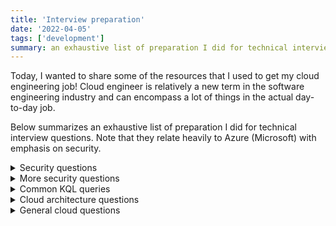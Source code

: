 ```yaml
---
title: 'Interview preparation'
date: '2022-04-05'
tags: ['development']
summary: an exhaustive list of preparation I did for technical interview questions
---
```


Today, I wanted to share some of the resources that I used to get my cloud engineering job! Cloud engineer is relatively a new term in the software engineering industry and can encompass a lot of things in the actual day-to-day job.

Below summarizes an exhaustive list of preparation I did for technical interview questions. Note that they relate heavily to Azure (Microsoft) with emphasis on security.

<details>
<summary> Security questions </summary>
Encryption and Authentication

What is a three-way handshake?

TCP 3-way handshake or three-way handshake or TCP 3-way handshake is a process which is used in a TCP/IP network to make a connection between server and client.
Syn use to initiate and establish a connection
ACK helps to confirm to the other side that it has received the SYN.
SYN-ACK is a SYN message from local device and ACK of the earlier packet.

How do cookies work?

HTTP cookies (also called web cookies, Internet cookies, browser cookies, or simply cookies) are small blocks of data created by a web server while a user is browsing a website and placed on the user's computer or other device by the user's web browser.

How do sessions work?

small and temporary storage at web server which is unique for each users. Useful for maintaining states of user and connection.

Explain how OAuth works.

OAuth is an authorization mechanism where services can authorize against each other on your behalf once you’ve given them permission. 

What is a public key infrastructure flow and how would I diagram it?

PKI is the framework of encryption and cybersecurity that protects communications between the server and the client.
User requests certificate to certificate authority (CA).
User verifies identity to registration authority (RA).
RA vouches for user to CA.
CA issues certificate (X.509?) to user.
CA stores certificate in certificate repository (CR).
User uses certficate to digitall sign request to relaying party.
Relaying party verifies certificate to CR which is validated.

Describe the difference between synchronous and asynchronous encryption.

Symmetrical implies a public key shared between 2 sources to encrypt as a cipher to decrypt the information. Assymetrical implies a public and private key shared between 2 sources for encryption and decryption of the information. Assymetrical by that concept as a cipher method would be more secure as opposed to the latter.

Describe SSL handshake.

Agree on the version of the protocol to use.
Select cryptographic algorithms.
Authenticate each other by exchanging and validating digital certificates.
Use asymmetric encryption techniques to generate a shared secret key, which avoids the key distribution problem. 
TLS then uses the shared key for the symmetric encryption of messages, which is faster than asymmetric encryption.

How does HMAC work?

HMAC keys are made of cryptographic keys and known hash function.

What is the difference between authentication vs authorization name spaces?

Authentication is the process of identifying someone's identity by assuring that the person is the same as what he is claiming for.
Authorization is the process of granting someone to do something. It means it a way to check if the user has permission to use a resource or not.

What’s the difference between Diffie-Hellman and RSA?

Both public-key encryption algorithms strong enough for commercial purposes because they are both based on supposedly intractable problems. 
DH is more robust which means that RSA cannot be used solely without the use of DH with it for secure communication.

How does Kerberos work?

authentication protocol for client/server applications.
Key Distribution Center: Authentication service, Ticket granting service, Kerberos database

If you're going to compress and encrypt a file, which do you do first and why?

first compress then encrypt. In this way the end result will be very much smaller than first encrypting then compressing the input file.

How do I authenticate you and know you sent the message?

DomainKeys Identified Mail (DKIM) is a signature any sender can apply to their email messages.

Should you encrypt all data at rest?

Only powerful encryption algorithms, such as AES or RSA, should be used for data at rest encryption. 
When access restrictions such as usernames and passwords fail, encrypted data should stay encrypted. 
There are many weak methods in use today, including but not limited to: IP security (IPsec), Secure Sockets Layer (SSL), and Transport Layer Security (TLS).

What is Perfect Forward Secrecy?

Perfect Forward Secrecy (PFS), also known as forward secrecy, is a feature of specific key agreement protocols that gives assurances that 
session keys will not be compromised even if long-term secrets used in the session key exchange are compromised. 
For HTTPS, the long-term secret is typically the private key of the server.

Network Level and Logging

What are common ports involving security, what are the risks and mitigations?

FTP – File Transport Protocol	20, 21
SSH – Secure Shell	22
SFTP – Secure File Transport Protocol (uses SSH)	22
SCP – Secure Copy (uses SSH)	22
Telnet	23
SMTP – Simple Mail Transport Protocol	25
TACACS – Terminal Access Controller Access-Control System	49
DNS – Domain Name System	53
DHCP – Dynamic Host Configuration Protocol	67, 68
TFTP – Trivial File Transport Protocol	69
HTTP – Hypertext Transfer Protocol	80
HTTPS – Hypertext Transfer Protocol Secure	443
SSL VPN – Secure Sockets Layer virtual private network	443
Kerberos	88
POP3 – Post Office Protocol version 3	110
NNTP – Network News Transfer Protocol	119
IMAP4 – Internet message access protocol version 4	143
SNMP – Simple Network Management Protocol	161
SNMP Trap – Simple Network Management Protocol Trap	162
LDAP – Lightweight Directory Access Protocol	389
ISAKMP (VPN) – Internet Security Association and Key Management Protocol (virtual private network)	500
Syslog	514
L2TP – Layer 2 Tunneling Protocol	1701
PPTP – Point-to-Point Tunneling Protocol	1723
RDP – Remote Desktop Protocol	3389

Describe HTTPs and how it is used.

HTTPS stands for hypertext transfer protocol secure and is the encrypted version of HTTP. 
It is used for secure communication across the internet or a network. 
The communication protocol is encrypted using Transport Layer Security (TLS).
Uses Asymmetric PKI: 
The private key - this key is controlled by the owner of a website and it’s kept, as the reader may have speculated, private. This key lives on a web server and is used to decrypt information encrypted by the public key.
The public key - this key is available to everyone who wants to interact with the server in a way that’s secure. Information that’s encrypted by the public key can only be decrypted by the private key.

What is the difference between HTTPS and SSL?

HTTPS encrypts the data that is retrieved by HTTP protocol and also ensures that data that is being transferred between computers and servers cannot be read by any third person.
SSL certificate is a small text file hosted in a Website's Origin Server and enables a website to convert to HTTPS from HTTP protocol.

How does threat modeling work?

Threat modeling is a proactive strategy for evaluating risks. 
It involves identifying potential threats, and developing tests or procedures to detect and respond to those threats. 
This involves understanding how threats may impact systems, classifying threats and applying the appropriate countermeasures.
Steps: Threat intelligence, Asset identification, Mitigation capabilities, Risk assessment, Threat mapping.

What is a subnet and how is it useful in security?

A subnet is a smaller network within a network that requires a subnet mask.
By splitting your network into subnets, you can control the flow of traffic using ACLs, QoS, or route-maps, enabling you to identify threats, 
close points of entry, and target your responses more easily.

What is subnet mask?

IP subnetting is the practice of dividing a network into two or smaller networks to maximize IP addressing efficiency.

Explain what traceroute is.

Traceroute is a command-line interface based tool used to identify the path used by a packet to reach its target.

Write out a Cisco ASA firewall configuration on the white board to allow three networks unfiltered access, 12 networks limited access to different resources on different networks, and 8 networks to be blocked altogether.

ASA in the middle.

Explain TCP/IP concepts.

Conceptually, the TCP/IP protocol stack consists of four layers:
Application
Transport
Internet
Network access

What is OSI model?

Open Systems Interconnection
Application Network process to application
Presentation Data formatting
Session Sync and send to port
Transport End to End Connections
Network Logical addressing
Data Link Physical addressing
Physical Access to media

How does a router differ from a switch?

Both Router and Switch are the connecting devices in networking. A router is employed to settle on the littlest path for a packet to achieve its destination. 

The main objective of router is to connect various networks simultaneously and it works in network layer, whereas the main objective of switch is to connect various devices simultaneously and it works in data link layer. 
Connecting networks vs devices.

Describe the Risk Management Framework process and a project where you successfully implemented compliance with RMF.

Identify the Risk
Analyze the Risk
Evaluate or Rank the Risk
Treat the Risk
Monitor and Review the Risk

How does a packet travel between two hosts connected in same network?

If the destination host is present in the same network as the source host then the packet will be delivered directly to the destination host using MAC address.

Explain the difference between TCP and UDP.

Transmission Control Protocol. It is a connection-oriented protocol. 
User Datagram Protocol. It is a connectionless, simple Internet protocol that requires no recovery and error-checking services.

Which is more secure and why?

Neither is more secure although TCP is more reliable. SSL and TLS are based on TCP.

What is the difference between IPSEC Phase 1 and Phase 2?

Phase 1 Security Associations are used to protect IKE (internet key exchange) messages that are exchanged between two IKE peers, or security endpoints.
Phase 2 Security Associations are used to protect IP traffic, as specified by the security policy for a specific type of traffic, between two data endpoints.

How does an active directory work?

An Active Directory acts as a special-purpose database for Windows computers. 
The system is not designed as a Windows registry replacement, rather, it is designed to manage large numbers of read and search operations as well as changes and updates.
 In Active Directory, data is stored as objects, which include users, groups, applications, and devices, and these objects are categorized according to their name and attributes.

Do you know how Single Sign-On works?

Single sign-on (SSO) is an authentication scheme that allows a user to log in with a single ID to any of several related, yet independent, software systems.
Google is a good example of SSO.

What is a firewall?

Firewall is a network security system that monitors and controls incoming and outgoing network traffic based on predetermined security rules

How does it work in cloud computing?

A cloud firewall provides a layer of protection around cloud assets by blocking malicious web traffic. 
Unlike traditional firewalls, which are hosted on-premise and defend the network perimeter, cloud firewalls are hosted in the cloud and form a virtual security barrier around cloud infrastructure.

Difference between IPS and IDS?

Intrusion Prevention Systems (IPS): live in the same area of the network as a firewall, between the outside world and the internal network. 
IPS proactively deny network traffic based on a security profile if that packet represents a known security threat.

Intrusion Detection Systems (IDS): analyze and monitor network traffic for signs that indicate attackers are using a known cyberthreat to infiltrate or steal data from your network. 
IDS systems compare the current network activity to a known threat database to detect several kinds of behaviors like security policy violations, malware, and port scanners.

How do you harden a system?

To improve the security level of a system, we take different types of measures:
Principe of least privilege
Segmentation
Reduction

How to you elevate permissions?

Elevated Privileges
Built-in Groups, User Rights, File and Folder Access Control List, Active Directory Delegation, Group Policy Delegation

What would do if you discovered an infected host?

Isolate and diagnose.

You got the memory dump of a potentially compromised system, how are you going to approach its analysis?

WinDbg

How would you detect a DDOS attack?

Slow services, traffic sourcing from the same addresses.

How would you go about reverse-engineering a custom protocol packet?

Protocol Reverse Engineering is recovering the protocol specification of the obscure/proprietary protocol whose documentation is unavailable or poorly documented.
Protocol Reverse Engineering principles, write a protocol dissector by sniffing the connection and looking at the communication flow between the client and the server,capture and re-analyze the traffic to improve the dissector

OWASP Top 10, Pentesting and/or Web Applications

Differentiate XSS from CSRF.

XSS stands for Cross Site Scripting while CSRF stands for Cross Site Request Forgery. 
XSS: User trusts badly implemeent website that might be compromised.
XSRF: A badly implemeneted website trusts the user, attacker issues malicious requests via the browser

What do you do if a user brings you a pc that is acting 'weird'? You suspect malware.

Isolate.

What is the difference between tcp dump and FWmonitor?

Tcpdump displays traffic coming or leaving to/from a firewall interface.
FW monitor would also tell you how the packet is going through the firewall including routing and NAT decisions.

Do you know what XXE is? XXE SSRF

With XML entities, the ‘SYSTEM’ keyword causes an XML parser to read data from a URI and permits it to be substituted in the document. Thus, an attacker can send his own values through the entity and make the application display it. 
In simple words, an attacker forces the XML parser to access the resource specified by him which could be a file on the system or on any remote system. 

Explain man-in-the-middle attacks.

a type of session hijacking where the attackers pretend to be both legitimate participants.

What is a Server Side Request Forgery attack?

Server-side request forgery (SSRF) vulnerabilities let an attacker send crafted requests from the back-end server of a vulnerable web application. 
Criminals usually use SSRF attacks to target internal systems that are behind firewalls and are not accessible from the external network.
XML Parser, Image and File Upload, WebHooks

Describe what are egghunters and their use in exploit development.

Loopholes in structured exception handlers to ultimately conduct code execution.
Eggs are shell codes that you want egghunters to execute at a later time.

What is Same Origin Policy and CORS?

Same-Origin Policy makes sure a web browser permits scripts, contained in a web page to access data on another web page, but only if both web pages have the same origin.
CORS defines a set of headers that allow the browser and server to communicate which requests are permitted/prohibited.

Databases

How would you secure a Mongo database?

Create Separate Security Credentials
Use Role-Based Access Control
Limit Connections to the Database
Encrypt Your Data
Add Extra Encryption for Sensitive Data

What are the 5 aggregate functions of SQL?

AVG (), COUNT (), MIN (), MAX (), and SUM ().

Tools and Games

Have I played CTF?

GoogleCTF / PicoCTF

Would you decrypt a steganography image?

Using stats and open source tools like

What CND tools do you knowledge or experience with?

Computer network defense: 
ChopShop: NETWORK PROTOCOL ANALYZER FOR CYBER ANALYSTS

What is the difference between nmap -ss and nmap -st?

scan using TCP syn and and connect()

Given a sample packet capture - Identify the protocol, the traffic, and the likelihood of malicious intent.

Packet analysis using wireshark and look for indicators of compromise. Search them on virustotal.com

How would you use CI/CD to improve security?

safely store secrets that you use in your pipelines for connecting to databases and third-party services.

You have a pipeline for Docker images. How would you design everything to ensure the proper security checks?

In a secure pipeline, Docker vulnerability scanning should be a mandatory step of your CI/CD process and any image should be scanned and approved before ever entering “Running” state in the production clusters.

The Docker security scanning process typically includes:

Checking the software packages, binaries, libraries, operative system files, etc. against one or more well known vulnerabilities databases. 
Some Docker scanning tools have a repository containing the scanning results for common Docker images that can be used as a cache to speed up the process.
Analyzing the Dockerfile and image metadata to detect security sensitive configurations like running as privileged (root) user, exposing insecure ports, using based images tagged with “latest” rather than specific versions for full traceability, etc.
User defined policies, or any set of requirements that you want to check for every image, like software packages blacklists, base images whitelists, whether a SUID file has been added, etc.

If you had to set up supply chain attack prevention, how would you do that?

Implement Honeytokens
Secure Privileged Access Management
Staff education
Implement an Identity Access Management

Programming and Code

How would you conduct a security code review?

manual and/or automated review of an application's source code in an attempt to identify security-related weaknesses (flaws) in the code.
Use online tools (ex. CVE tester)

How can Github webhooks be used in a malicious way?

Change repositories.

Can I write a tool that would search our Github repos for secrets, keys, etc.?

git-secrets scans commits, commit messages, and --no-ff merges to prevent adding secrets into your git repositories

https://arstechnica.com/security/2016/04/hacking-slack-accounts-as-easy-as-searching-github/

Given a CVE, walk us through it and how the solution works.

Compliance

"xoxp." That's the prefix contained in tokens that in many cases allow automated scripts to access a Slack account, even when it's protected by two-factor authentication.

Can you explain SOC 2?

Service Organization Control 2 defines criteria for managing customer data based on five “trust service principles”—security, availability, processing integrity, confidentiality and privacy. 

How is ISO27001 different?

ISO/IEC 27001 is an international standard on how to manage information security. 
The aim is to help organizations make the information assets they hold more secure

Can you list examples of controls these frameworks require?

SOC 2: Control Environment, Communication and Information, Risk Assessment, Monitoring Activities, Control Activities, Logical and Physical Access Controls, System Operations, Change Management, Risk Mitigation
ISO 27001: Clause 4: Context of the organization Clause 5: Leadership Clause 6: Planning Clause 7: Support Clause 8: Operation Clause 9: Performance evaluation Clause 10: Improvement

What is the difference between Governance, Risk and Compliance?

Governance, risk and compliance (GRC) refers to a strategy for managing an organization’s overall governance, enterprise risk management and compliance with regulations. 
GRC is a structured approach to aligning IT with business objectives, while effectively managing risk and meeting compliance requirements.

What does Zero Trust mean?

Zero trust is a cybersecurity strategy wherein security policy is applied based on context established through least-privileged access controls and strict user authentication—not assumed trust.

What is role-based access control (RBAC) and why is it covered by compliance frameworks?

Role-based access control (RBAC) helps simplify identity management, generating an active directory of users and assigning their access level according to role: allowing privileged access to certain privileged users only.

What is the NIST framework and why is it influential?

The NIST framework is based on the existing standards, guidelines, and best practices in security, and promotes the protection of critical infrastructure.
</details>

<details>
<summary> More security questions </summary>
Which architecture is more secure? 2 tier or 3 tier

3 tier

Explain SSL Handshake

Specify which version of TLS (TLS 1.0, 1.2, 1.3, etc.) they will use
Decide on which cipher suites (see below) they will use
Authenticate the identity of the server via the server’s public key and the SSL certificate authority’s digital signature
Generate session keys in order to use symmetric encryption after the handshake is complete

Explain Encryption, Hashing, and Encoding

https://systemoverlord.com/2020/07/05/security-101-encryption-hashing-and-encoding.html

Explain hashing and the hashing algorithms?

https://www.tutorialspoint.com/cryptography/cryptography_hash_functions.htm
https://www.youtube.com/watch?v=b4b8ktEV4Bg
https://blog.jscrambler.com/hashing-algorithms/

Recommend XXE mitigation for application which requires DTDs to be called because of business requirement

The safest and possibly most effective way to prevent an XXE attack is to disable external entities, also called DTDs, entirely.
This attack occurs when untrusted XML input containing a reference to an external entity is processed by a weakly configured XML parser.

https://cheatsheetseries.owasp.org/cheatsheets/XML_External_Entity_Prevention_Cheat_Sheet.html

What are some of the common XML parsers?

https://en.wikipedia.org/wiki/Category:XML_parsers
https://www.educba.com/xml-parsers/

DOM and SAX parsers

Explain CORS and SOP

https://developer.mozilla.org/en-US/docs/Web/HTTP/CORS
https://www.secjuice.com/crossoriginrequests/
https://portswigger.net/web-security/cors
https://developer.mozilla.org/en-US/docs/Web/Security/Same-origin_policy
https://www.bedefended.com/papers/cors-security-guide

Does SOP mitigate CSRF attacks?

https://security.stackexchange.com/questions/157061/how-does-csrf-correlate-with-same-origin-policy

Exploiting SSRF attacks

https://portswigger.net/web-security/ssrf
https://www.hackerone.com/blog-How-To-Server-Side-Request-Forgery-SSRF
https://blog.appsecco.com/an-ssrf-privileged-aws-keys-and-the-capital-one-breach-4c3c2cded3af

web security vulnerability that allows an attacker to induce the server-side application to make requests to an unintended location to leak sensitive data.

What is web cache deception?

https://www.youtube.com/watch?v=3YLFZvxZbRc
https://portswigger.net/web-security/web-cache-poisoning
https://blog.cloudflare.com/understanding-our-cache-and-the-web-cache-deception-attack/
http://omergil.blogspot.com/2017/02/web-cache-deception-attack.html
https://portswigger.net/research/practical-web-cache-poisoning

It works against sites that sit behind a reverse proxy (like Cloudflare) and are misconfigured in a particular way.
Lures users to leave sensitive data that should not be cached but enforces it.

What is HTTP request smuggling?

http://projects.webappsec.org/w/page/13246928/HTTP%20Request%20Smuggling
https://portswigger.net/web-security/request-smuggling

HTTP Request Smuggling is an attack technique that abuses the discrepancy in parsing of non RFC compliant HTTP requests between two HTTP devices (typically a front-end proxy or HTTP-enabled firewall and a back-end web server) to smuggle a request to the second device "through" the first device. 
This technique enables the attacker to send one set of requests to the second device while the first device sees a different set of requests. 
In turn, this facilitates several possible exploitations, such as partial cache poisoning, bypassing firewall protection and XSS.

Explain DOM XSS. Can DOM XSS be stored? Can CSP header mitigate dom based XSS

Document Object Model-based Cross-site Scripting
Possible if web application writes data to the Document Object Model without proper sanitization
CSP does not stop DOM-based XSS (also known as client-side XSS) if you enable 'unsafe-eval' in your CSP policy.

https://www.html5rocks.com/en/tutorials/internals/howbrowserswork/
https://html.spec.whatwg.org/multipage/parsing.html
https://portswigger.net/web-security/cross-site-scripting/dom-based
https://brutelogic.com.br/blog/dom-based-xss-the-3-sinks/
https://www.scip.ch/en/?labs.20171214

Content-Security-Policy: An Introduction

Deploying and managing CSP - the browser-side firewall

What will be your testcase for a file upload functionality?

https://medium.com/@satboy.fb/art-of-unrestricted-file-upload-exploitation-92ed28796d0
https://resources.infosecinstitute.com/file-upload-vulnerabilities/#gref
https://pentestlab.blog/2012/11/19/abusing-file-upload/
https://pentestlab.blog/2012/11/29/bypassing-file-upload-restrictions/

LAMP stack is vulnerable to php backdoor installation. 

What is HSTS?

https://developer.mozilla.org/en-US/docs/Web/HTTP/Headers/Strict-Transport-Security

HTTP Strict-Transport-Security informs browsers that the site should only be accessed using HTTPS, and that any future attempts to access it using HTTP should automatically be converted to HTTPS.

Explain SSL Stripping

https://blog.cloudflare.com/performing-preventing-ssl-stripping-a-plain-english-primer/

Reroutes to HTTPS is intercepted.

If you have API calls which need to fetch credentials, what will be the secure way to store secrets and making them available for API calls?

https://medium.com/hackernoon/where-do-you-keep-credentials-for-your-lambda-functions-cac746048480

How does file compression work?

LZ77: use key for repetition for text and lossy compression for image and video compression.

What is SPF, DKIM and DMARC?

https://www.smartertools.com/blog/2019/04/09-understanding-spf-dkim-dmarc
https://www.endpoint.com/blog/2014/04/15/spf-dkim-and-dmarc-brief-explanation
https://www.reddit.com/r/sysadmin/comments/aph6ee/lets_talk_about_email_spoofing_and_prevention_alt/

SPF, DKIM, and DMARC are email authentication protocols designed to prevent social engineering attacks and spam. The three protocols are complementary, and together they offer confidence in email origin and email content integrity.

Why BlackList < WhiteList

https://mike-n1.github.io/ExtensionsOverview

Explain DNS Exfiltration

DNS exfiltration uses DNS requests to send data and can be used in rare situations where “normal” Internet traffic is either blocked or filtered.
As DNS requests can propagate through DNS resolvers, even if the system requesting the domain name cannot reach the DNS server directly, it might still be possible to extract data through this channel.

Explain Log Poisoning using LFI/RFI

https://www.hackingarticles.in/apache-log-poisoning-through-lfi/
https://www.hackingarticles.in/rce-with-lfi-and-ssh-log-poisoning/
https://highon.coffee/blog/lfi-cheat-sheet/

comment execution

Do the HttpOnly cookie and X-XSS-Protection header mitigate cross-site scripting attacks?

HttpOnly attribute is an optional attribute of the Set-Cookie HTTP response header that is being sent by the web server along with the web page to the web browser in an HTTP response. 

How do you exploit XSS in a post request?

https://portswigger.net/blog/exploiting-xss-in-post-requests
Difference: IDOR, Missing function level access control and privilege escalation

How does burp suite work with HTTPs requests?

https://krash.dev/how-does-burp-proxy-work/
https://www.quora.com/How-is-it-possible-that-a-proxy-tool-like-Burp-Suite-is-able-to-decrypt-HTTPS-communication-like-plain-text-credentials
https://portswigger.net/burp/documentation/desktop/tools/proxy/using
Is the DNS service’s communication encrypted?

Yes

Security implications in DNS

DNS over HTTPs

https://hacks.mozilla.org/2018/05/a-cartoon-intro-to-dns-over-https/
https://www.chromium.org/developers/dns-over-https

How does ssh authentication work?

https://www.digitalocean.com/community/tutorials/understanding-the-ssh-encryption-and-connection-process
https://gravitational.com/blog/ssh-handshake-explained/

client-server model to authenticate two parties and encrypt the data between them.
When a TCP connection is made by a client, the server responds with the protocol versions it supports. 
If the client can match one of the acceptable protocol versions, the connection continues. 
The server also provides its public host key, which the client can use to check whether this was the intended host.

How to verify if a database is encrypted?

If you query sys.dm_database_encryption_keys, the encryption state column will tell you whether database is encrypted or not. 

Explain SDLC

In which phase of SDLC should security be integrated?

Use SSDLC

Can you briefly discuss the role of information security in each phase of the software development lifecycle?

Planning, Defining, Designing, Building, Testing and Deployment.

Explain encryption in Wifi network communication.

WEP, WPA, WPS

What are stateless and stateful requests?

https://www.geeksforgeeks.org/difference-between-stateless-and-stateful-protocol/

HTTP (Hypertext Transfer Protocol), UDP (User Datagram Protocol), DNS (Domain Name System) are the example of Stateless Protocol. 
FTP (File Transfer Protocol), Telnet are the example of Stateful Protocol.

What data does the shadow file contains?

https://www.cyberciti.biz/faq/understanding-etcshadow-file/

The /etc/shadow file stores actual password in encrypted format (more like the hash of the password) for user’s account with additional properties related to user password.

What is salt and pepper in cryptography?

https://www.youtube.com/watch?v=YLCoDK0OwYM

Salt and pepper make cryptographic hash functions more difficult to reverse. Both salt and pepper may be added to data before hashing it.

What is Double-Submit Cookie and SameSite Cookie Attribute?

https://cheatsheetseries.owasp.org/cheatsheets/Cross-Site_Request_Forgery_Prevention_Cheat_Sheet.html#double-submit-cookie
https://cheatsheetseries.owasp.org/cheatsheets/Cross-Site_Request_Forgery_Prevention_Cheat_Sheet.html#defense-in-depth-techniques

Double Submit Cookie

send a random value in both a cookie and as a request parameter, server verifying if the cookie value and request value match.

SameSite Cookie Attribute

SameSite is a cookie attribute (similar to HTTPOnly, Secure etc.) which aims to mitigate CSRF attacks.
This attribute helps the browser decide whether to send cookies along with cross-site requests

What is Preflight request?

https://developer.mozilla.org/en-US/docs/Glossary/Preflight_request

A CORS preflight request is a CORS request that checks to see if the CORS protocol is understood and a server is aware using specific methods and headers

What are Certificate Transparency Logs?

Certificate Transparency logs are "append-only" and publicly-auditable ledgers of certificates being created, updated, and expired.

</details>

<details>
<summary> Common KQL queries </summary>
All Security Alerts to Sentinel by Product 
 
// Alerts reported by all log feeds to Sentinel 
SecurityAlert 
| summarize count() by ProviderName, ProductName 
 
 
Azure Portal Logins 
 
// show all successful logins in the Azure portal divided by 30 minute intervals 
SigninLogs 
| where AppDisplayName == "Azure Portal" 
and ResultType == 0 
| summarize count() by Identity, bin(TimeGenerated, 30m) 
| render columnchart kind=unstacked  
 
Conditional Access Policies in-use 
 
SigninLogs 
| where tostring(ConditionalAccessPolicies.[0].displayName) !="" 
| where ConditionalAccessStatus == "success" 
| summarize count() by //TimeGenerated, 
CAPolicyName = tostring(ConditionalAccessPolicies.[0].displayName), ConditionalAccessStatus 
 
Exchange Activity Over 2 Week Period 
 
OfficeActivity 
| where TimeGenerated > ago(14d) 
// Device - Exchange 
| where OfficeWorkload == "Exchange" 
| summarize Count=count() by bin(TimeGenerated, 1d) 
| render timechart 
 
File Activity For OneDrive and SharePoint For All forces.gc.ca 
 
OfficeActivity 
| where TimeGenerated > ago(1h) 
// Any Forces accounts 
| where (UserId endswith ".forces.gc.ca") 
// Device - OneDrive and SharePoint 
| where OfficeWorkload in ("OneDrive", "SharePoint") 
// Sort by activity 
| summarize Count=count () by UserId, Activity=Operation, Device=OfficeWorkload, Filename=SourceFileName 
| sort by Count desc 
 
File Uplodaed Activity Over 2 Week Period 
 
OfficeActivity 
| where TimeGenerated > ago(14d) 
| where Operation contains "FileUploaded" 
// | summarize FileUploaded = count() by UserId 
| summarize FileUploaded =count() by bin(TimeGenerated, 1d) 
| render timechart 
 
FileUploaded by users Greater than 100 Over 2 Week Period  
 
OfficeActivity 
| where TimeGenerated > ago(14d) 
| extend day = UserId(TimeGenerated % 1d , 1d) 
| where Operation contains "FileUploaded" 
| summarize Count=count() by User=UserId 
| where Count > 100 
| sort by Count desc 
| render columnchart 
 
Find File Details 
 
OfficeActivity 
| where SourceFileName contains "DAG - OP LASER - OP LENTUS" 
| project TimeGenerated, UserId , Operation , SourceRelativeUrl , Site_Url  
| summarize UniqueNumber = count() by Operation  
| sort by UniqueNumber asc  
 
List Exchange Activity for all forces.gc.ca 
 
OfficeActivity 
| where TimeGenerated > ago(1h) 
// Any Forces accounts 
| where (UserId endswith ".forces.gc.ca") 
// Device - Exchange 
| where OfficeWorkload == "Exchange" 
// Get the email subject 
| extend Subject = tostring(parse_json(AffectedItems)[0].Subject) 
// Sort by activity 
| summarize Count=count () by Subject, Mailbox=UserId, Activity=Operation, Device=OfficeWorkload, Result=ResultStatus 
| sort by Count desc  
 
List of Unusual File Extensions Over 24 Hours 
 
OfficeActivity 
| where TimeGenerated > ago(1d) 
| where ItemType == "File" 
| where isnotempty(SourceFileExtension) 
| where tolower(SourceFileExtension) in ("exe", "zip", "7zip") 
| sort by TimeGenerated, SourceFileExtension 
| summarize Count=count() by Operation, Device=OfficeWorkload, Source=EventSource, Filename=SourceFileName 
| render columnchart 
 
Mailbox Rule Created to Forward to an External Domain 
 
// let timeframe = 2d; 
OfficeActivity 
| where (Operation =~ "Set-Mailbox" and Parameters contains 'ForwardingSmtpAddress')  
or (Operation =~ 'New-InboxRule' and Parameters contains 'ForwardTo') 
| extend parsed=parse_json(Parameters) 
| extend fwdingDestination_initial = (iif(Operation=~"Set-Mailbox", tostring(parsed[1].Value), tostring(parsed[2].Value))) 
| where isnotempty(fwdingDestination_initial) 
| extend fwdingDestination = iff(fwdingDestination_initial has "smtp", (split(fwdingDestination_initial,":")[1]), fwdingDestination_initial ) 
| parse fwdingDestination with * '@' ForwardedtoDomain  
| parse UserId with *'@' UserDomain 
| extend subDomain = ((split(strcat(tostring(split(UserDomain, '.')[-2]),'.',tostring(split(UserDomain, '.')[-1])), '.') [0])) 
| where ForwardedtoDomain !contains subDomain 
| extend Result = iff( ForwardedtoDomain != UserDomain ,"Mailbox rule created to forward to External Domain", "Forward rule for Internal domain") 
| extend ClientIPAddress = case( ClientIP has ".", tostring(split(ClientIP,":")[0]), ClientIP has "[", tostring(trim_start(@'[[]',tostring(split(ClientIP,"]")[0]))), ClientIP ) 
| extend Port = case( 
ClientIP has ".", (split(ClientIP,":")[1]), 
ClientIP has "[", tostring(split(ClientIP,"]:")[1]), 
ClientIP 
) 
| project TimeGenerated, UserId, UserDomain, subDomain, Operation, ForwardedtoDomain, ClientIPAddress, Result, Port, OriginatingServer, OfficeObjectId, fwdingDestination 
| extend timestamp = TimeGenerated, AccountCustomEntity = UserId, IPCustomEntity = ClientIPAddress, HostCustomEntity = OriginatingServer 
 
MCAS Alerts 
 
// Alerts reported by Microsoft Cloud App Security (MCAS) 
SecurityAlert 
| where ProviderName == "MCAS" 
 
OneDrive – Executable Files 
 
let starttime = 3d; 
let endtime = 3d; 
let historicalActivity= 
OfficeActivity 
| where OfficeWorkload == "OneDrive" 
| where SourceFileExtension == "exe"  
| where TimeGenerated between(ago(starttime)..ago(endtime)) 
//| summarize historicalCount=count() by ClientIP; 
| summarize historicalCount=count() by UserId; 
let recentActivity = OfficeActivity 
| where OfficeWorkload == "OneDrive" 
| where Operation in ("FileDownloaded", "FileUploaded") 
| where SourceFileExtension == "exe" 
| where TimeGenerated > ago(endtime)  
| summarize StartTimeUtc = min(TimeGenerated), EndTimeUtc = max(TimeGenerated), recentCount=count() by UserId, ClientIP, OfficeWorkload, Operation, ItemType, SourceFileName, SourceFileExtension, LogonUserSid; 
recentActivity | join kind= leftanti ( 
historicalActivity  
) on UserId  
| extend timestamp = StartTimeUtc, IPCustomEntity = ClientIP 
 
OneDrive and SharePoint Activity Over 2 Week Period 
 
OfficeActivity 
| where TimeGenerated > ago(14d) 
// Device - OneDrive and SharePoint 
| where OfficeWorkload in ("OneDrive", "SharePoint") 
| summarize Count=count() by bin(TimeGenerated, 1d) 
| render timechart 
 
Privileged Identity Management Requests 
 
// PIM requests 
AuditLogs 
| where OperationName == "Add member to role requested (PIM activation)" or OperationName == "Remove member from role completed (PIM deactivate)" 
| extend Account = tostring(InitiatedBy.["user"].["userPrincipalName"]) 
| extend Role = tostring(TargetResources.[0].["displayName"]) 
| distinct TimeGenerated, Account, ResultDescription, Role 
 
SSC Admin Account Activity 
 
AuditLogs 
| where TimeGenerated > ago(30d) 
| extend Time=TimeGenerated  
// Check for most active SSC Admin users 
| summarize by tostring(InitiatedBy.user), Time, OperationName 
| extend userPrincipalName = tostring(parse_json(InitiatedBy_user).userPrincipalName) 
// SSC account 
| where userPrincipalName in ("SSC-CBS-Reporting@018gc.onmicrosoft.com", "Admin-SSC@018gc.onmicrosoft.com") 
// Summarize SSC accounts activity by Date/Time 
| summarize Count=count() by Time, SysAdmin=userPrincipalName 
| sort by Count desc  
| render columnchart 
 
User Sign-in with IP Address Timeline 
 
SigninLogs 
| where TimeGenerated > ago(2d)  
| where UserPrincipalName == "kirk.lillington@jdcp.forces.gc.ca"  
//| where IPAddress in ("131.137.245.208", "131.137.245.209", "131.137.245.206", "131.137.245.207") 
| summarize Count=count () by IPAddress, UserPrincipalName, bin(TimeGenerated, 1h)  
| sort by Count desc 
 
User Activity from DWAN Proxy 
 
SigninLogs 
| where UserPrincipalName == "kirk.lillington@jdcp.forces.gc.ca"  
| where IPAddress in ("131.137.245.208", "131.137.245.209", "131.137.245.207", "131.137.245.206") 
| extend Time=TimeGenerated  
| extend Access = tostring(ConditionalAccessPolicies[5].displayName)  
| extend Access_Type = tostring(ConditionalAccessPolicies[6].displayName)  
| extend Control = tostring(parse_json(tostring(ConditionalAccessPolicies[10].enforcedGrantControls))[0])  
| extend Activity = tostring(ConditionalAccessPolicies[11].displayName)  
| extend Action = tostring(ConditionalAccessPolicies[12].displayName)  
| project Time, IPAddress, UserDisplayName, Access, Access_Type, Control, Activity, Action 
 
Looking after failed authentication attempts to Azure portal 
  
SigninLogs 
| extend OS = DeviceDetail.operatingSystem, Browser = DeviceDetail.browser 
| extend StatusCode = tostring(Status.errorCode), StatusDetails = tostring(Status.additionalDetails) 
| extend State = tostring(LocationDetails.state), City = tostring(LocationDetails.city) 
| where AppDisplayName contains "Azure Portal" 
| where ResultType !in ("0", "50125", "50140") 
 
 
// This loops through the list of users on Teams Callers 
  
TeamCallRecord_CL 
| extend CallStartDate = format_datetime(startDateTime_t,'dd-MM-yyyy') 
| extend CallStartTime = format_datetime(startDateTime_t, 'HH:mm:ss') 
| extend CallEndDate = format_datetime(endDateTime_t,'dd-MM-yyyy') 
| extend CallEndTime = format_datetime(endDateTime_t, 'HH:mm:ss') 
| project participants_s, modalities_s, CallStartDate, CallStartTime, CallEndDate, CallEndTime, endDateTime_t, type_s, organizer_user_displayName_s 
| mv-expand todynamic(participants_s) 
| extend Phone = tostring(parse_json(tostring(participants_s.phone)).id) 
| project Phone, participants_s.user.displayName, modalities_s,CallStartDate, CallStartTime, CallEndDate, CallEndTime, endDateTime_t, type_s, organizer_user_displayName_s 
| where isnotempty(participants_s_user_displayName) or isnotempty(Phone) 
| summarize by CallStartDate, CallStartTime, CallEndDate, CallEndTime, Participang=tostring(participants_s_user_displayName), Phone, modalities_s, endDateTime_t, Organizer=organizer_user_displayName_s 
// If you need to list Participant by organizer add this 
//| where Organizer contains "Bruneau" 
| sort by CallStartTime, Organizer asc 

Summarize Email Threats  
 
O365API_CL 
// Summarize email threats 
| where TimeGenerated > ago(1d) 
| where Category == "ThreatManagement" 
| where Source_s == "Office 365 Security & Compliance"  
| where EntityType_s == "MalwareFamily"  
| extend Sender = tostring(parse_json(Data_s).tsd)  
| extend Recipient = tostring(parse_json(Data_s).trc)  
| extend Type = tostring(parse_json(Data_s).thn) 
| extend Subject = tostring(parse_json(Data_s).ms)   
| summarize Count=count() by Result=Name_s, Sender, Recipient, Subject, Type 
 
DND - Email-Redirect Detection 
  
let timeframe = 2d; 
OfficeActivity 
| where TimeGenerated >= ago(timeframe) 
| where Parameters contains 'redirect' 
| extend Name = tostring(parse_json(Parameters)[2].Name)  
| where Name == "RedirectTo" 
| extend RedirectTo = tostring(parse_json(Parameters)[2].Value) 
// Attemp to redirect email successful 
| where ExternalAccess != "False"  
| where RedirectTo !endswith "@forces.gc.ca" and RedirectTo !endswith @drdc-rddc.gc.ca 
 
 
Alert if More than 60+ Files Access with 10 Minutes Period  
OfficeActivity  
| where OfficeWorkload in ("OneDrive", "SharePoint") 
| where UserKey == "i:0h.f|membership|10032000aba8e405@live.com"  
| where (OfficeObjectId matches regex "https://018gc.*sharepoint.com/.*") 
// Look for anything SharePoint and ignore Document & Personal to get the UserId 
| extend get_Object=extract("(https://018gc.*sharepoint.com/personal/.*/.*?(Documents|Personal)/.*$)", 1, OfficeObjectId) 
| extend User=extract("https://018gc.*sharepoint.com/personal/(.*)/.*?(Documents|Personal)/.*$", 1,get_Object) 
// Look for anything SharePoint and select filename 
| extend get_Object1=extract("(https://018gc.sharepoint.com/sites/.*/.*$)", 1, OfficeObjectId) 
| extend Filename=extract("https://018gc.sharepoint.com/sites/.*/(.*)$", 1,get_Object1) 
//| where Operation == "FileDownloaded"  
| summarize UniqueFile=dcount(Filename) by TimeGenerated, User, UserKey, Operation 
| sort by TimeGenerated desc // Sort by time to see activity on the files, if any, by users  

Actions by SysAdmin 
 
AzureActivity 
// SysAdmin Azure Activity 
| where (Caller contains "@018gc.onmicrosoft.com") 
| project Time=TimeGenerated, SysAdmin=Caller, IPAddress=CallerIpAddress, Activity=OperationName, Level , Category, ActivityStatus, Resource  
 
Actions by JDCP Power User 
 
AzureActivity 
// SysAdmin Azure Activity 
| where (Caller endswith ".forces.gc.ca") 
| project Time=TimeGenerated, SysAdmin=Caller, IPAddress=CallerIpAddress, Activity=OperationName, Status=ActivityStatus, Level , Category, Resource  
 
Azure Policy Traffic Activity by Ports 
AzureActivity 
| extend Access = tostring(parse_json(tostring(parse_json(tostring(parse_json(tostring(parse_json(tostring(parse_json(Properties).responseBody)).properties)).securityRules))[1].properties)).access)  
| extend DstAddress = tostring(parse_json(tostring(parse_json(tostring(parse_json(tostring(parse_json(tostring(parse_json(Properties).responseBody)).properties)).securityRules))[1].properties)).destinationAddressPrefix)  
| extend DstPort = tostring(parse_json(tostring(parse_json(tostring(parse_json(tostring(parse_json(tostring(parse_json(Properties).responseBody)).properties)).securityRules))[1].properties)).destinationPortRange)  
| extend Direction = tostring(parse_json(tostring(parse_json(tostring(parse_json(tostring(parse_json(tostring(parse_json(Properties).responseBody)).properties)).securityRules))[1].properties)).direction)  
| extend State = tostring(parse_json(tostring(parse_json(tostring(parse_json(tostring(parse_json(tostring(parse_json(Properties).responseBody)).properties)).securityRules))[1].properties)).provisioningState)  
| extend Contact_Email = tostring(parse_json(tostring(parse_json(tostring(parse_json(Properties).responseBody)).tags)).["Primary Contact Email"])  
| extend Project = tostring(parse_json(tostring(parse_json(tostring(parse_json(Properties).responseBody)).tags)).["Project Name"])  
| summarize by Access, DstAddress, DstPort, Direction, State, Contact_Email, Project 
 
 
Group Security Alerts by Users & Locations Unfamiliar sign-in properties 
SecurityAlert 
| where AlertName == "Unfamiliar sign-in properties"  
| extend User = tostring(parse_json(ExtendedProperties).["User Account"])  
| extend Address = tostring(parse_json(Entities)[1].Address)  
| extend Location = tostring(parse_json(ExtendedProperties).["Client Location"])  
| extend User_Name = tostring(parse_json(ExtendedProperties).["User Name"])  
// Domain Defence O365 
| where User_Name matches regex "@.*@Defence O365" 
// Break down all the O365 by group 
| extend get_Group=extract("(@.*@Defence O365)", 1, User_Name) 
//Get only the Group 
| extend Group=extract("@(.*)@Defence O365", 1,get_Group) 
| where isnotempty(Group) 
//| project AlertName, User, Group, Address, Location 
| summarize Count=count()  by AlertName, User, Group, Address, Location 
| sort by User, Location 
 
Lists Anonymous IP Address by Users 
SecurityAlert 
| where AlertName == "Anonymous IP address"  
| extend User = tostring(parse_json(ExtendedProperties).["User Account"])  
| extend Address = tostring(parse_json(Entities)[1].Address)  
| extend Location = tostring(parse_json(ExtendedProperties).["Client Location"])  
| project AlertName, User, Address, Location 
 
 
List User that Triggered Code injection discovered 
SecurityAlert 
| where DisplayName == "Code injection discovered"  
| extend Process = tostring(parse_json(ExtendedProperties).ProcessPath)  
| extend Username = tostring(parse_json(ExtendedProperties).Username)  
| project StartTime, AlertName, AlertSeverity, Username, Process, AlertType, WorkspaceResourceGroup 
 
 
Shows Portscan Activity by Port and IP Addresses 
SecurityAlert 
| where DisplayName == "Traffic detected from IP addresses recommended for blocking"  
| extend resourceType = tostring(parse_json(ExtendedProperties).resourceType)  
// List port targeted 
| extend Destination_Port = tostring(parse_json(ExtendedProperties).["Destination Port"])  
// List IP Source IP addresses 
| extend SourceIP = tostring(parse_json(ExtendedProperties).["Source IP(s) [#attempts]"])  
// List target device 
| extend AzureID = tostring(parse_json(Entities)[1].AzureID)  
| summarize by Destination_Port, SourceIP, AzureID 
 
 
  
Query Summarize Email with file(s) and URL 
 
M365_EmailEvents_CL  
| where TimeGenerated > ago(2d)  
// Join all 3 email tables 
| join (M365_EmailAttachmentInfo_CL) on NetworkMessageId_g 
| join (M365_EmailUrlInfo_CL) on NetworkMessageId_g 
// Convert date/time to just Date 
| extend Date = format_datetime(TimeGenerated,'dd-MM-yyyy') 
// Remove Forces and Microsoft as sources 
| where SenderMailFromDomain_s !contains "forces.gc.ca" and SenderMailFromDomain_s !contains "microsoft.com" 
// PB 
//| where SenderFromAddress_s contains "include email here" 
// Enter the filename to search for 
//| where Filename_s contains "image001" 
| summarize Filename=make_list(FileName_s), SHA256=make_list(SHA256_s), URL=make_list(Url_s) by Date, Sender=SenderFromAddress_s, Recipient=RecipientEmailAddress_s, Subject=Subject_s, Direction=EmailDirection_s, Action=DeliveryAction_s, Location=DeliveryLocation_s, Verdict=MalwareFilterVerdict_s 
  
  
Query without file(s) attached 
 
M365_EmailEvents_CL  
| where TimeGenerated > ago(2d)  
// Join all 2 email tables 
//| join (M365_EmailAttachmentInfo_CL) on NetworkMessageId_g 
| join (M365_EmailUrlInfo_CL) on NetworkMessageId_g 
// Convert date/time to just Date 
| extend Date = format_datetime(TimeGenerated,'dd-MM-yyyy') 
// Remove Forces and Microsoft as sources 
| where SenderMailFromDomain_s !contains "forces.gc.ca" and SenderMailFromDomain_s !contains "microsoft.com" 
// PB 
//| where SenderFromAddress_s contains "include email here" 
// Enter the filename to search for 
//| where Filename_s contains "image001" 
| summarize URL=make_list(Url_s) by Date, Sender=SenderFromAddress_s, Recipient=RecipientEmailAddress_s, Subject=Subject_s, Direction=EmailDirection_s, Action=DeliveryAction_s, Location=DeliveryLocation_s, Verdict=MalwareFilterVerdict_s 
 
// Users with multiple cities  
// Get list of users that signed in from multiple cities for the last day.  
SigninLogs 
| where TimeGenerated > ago(1h) 
| extend City = tostring(LocationDetails.city) 
| project UserPrincipalName, City 
| mv-expand todynamic(City) 
// Make sure the domain is forces.gc.ca 
| where UserPrincipalName contains "forces.gc.ca" 
// List member and city together 
| distinct UserPrincipalName, tostring(City) 
// Summary of member -> city 
| summarize make_list(City) by UserPrincipalName 
| sort by UserPrincipalName asc 
// List all the member login that contains more than one city 
| where array_length(list_City) > 1 
| order by array_length(list_City) desc 

</details>

<details>
<summary> Cloud architecture questions </summary>
- Cloud lifecycle mgmt. 
Compliance mgmt. 
Data residency: Canada central and Canada east 
PCI… 
Governance mgmt.
Inventory/provision/mgmt./support 
Provision process and tool:  RightScale, devops pipeline 
Config Mgmt tool: SCCM, add SCCM DP;  Azure DSC 
Inventory: naming, tagging (lower case, transit, project, env, mapID..) enforced by Azure policy 
Policy mgmt.: azure policy 
Onboarding and offboarding process 
Business requirement🡪 architect and engineering 🡪 onboarding to IAM, monitoring, security review 🡪 certified process (follow cloud control checklist) 
Environment: dev, uat, prod 
- IAM 
Provision process: done in on-prem AD via servicenow ticket 
Privileged IDs with write or higher permission in prod, roles must be PIMed.  
Personal IDs: read only access to prod 
Service Principle management: 
RBAC roles review, must use custom RBAC roles, need to develop approval process 
Attestation 
Azure tenant restriction 
Block marketplace access using Azure policies 
Azure mgmt. portal, AAD portal access, and billing portal access 
- Data protection 
Data encryption in Transit: TLS 1.2 or later protocol must be enforced by network control points 
Data encryption at rest: 
VM disk encryption: KEK is stored in Key Vault (KV) 
Azure SQL: TDE integrated with KV to separate data mgmt. and key mgmt. 
Key mgmt.: key externalization requirement? Which team to manage the key lifecycle? 
App secrets: do not store on-prem in KV; rotation? 
All VMs domain joined.  Local admin pwd can be reset via Azure portal without knowing existing pwd, which should be restricted and audited.  
Azure SQL: random pwd for local admin. 
Key vault: security admin should manage or oversee the key lifecycle (creation, grant access, provision, rotate); KV instance is dedicated to a single infrastructure or project.  Monitored by log analytics; RBAC and access policies; backup and restore, replication. 
DLP rules? 
- Infra security 
Service and infr Hardening guidance and implementation 
Jump server, no direct access to VMs 
Only approved images can be deployed 
AV: trend Micro deep security; tripwire scan for vulnerability; SCCM  patching 
- App security 
SSDL, pipeline security 
Open-source mgmt. 
Vulnerability management and threat modeling 
- Network security 
Ipsec tunnel on ER b/w on-prem and Azure 
Firewall VMSS (VM scale set) deployed in each env to restrict outbound traffic 
SSL termination and offload 
Env segregation: 
Each Env has a dedicated central infra hub and shared services: tripwire distribution point (dp), sccm dp, DC, etc.. 
Separate IP space 
DNSSEC 
Network control point 
On-prem 🡪 Azure public Internet service PaaS 
All traffic b/w on-prem and Azure public services pass through the EISP FW 
Only approved services are open  
Future plan: for PaaS, private link or Microsoft peering to avoid Internet exposure 
On-prem 🡪 Azure Infrastructure Hub VNETs 
IPSec VPN tunnels are established b/w datacenters and the shared infra hubs vnet in Canada Central/East regions  
All network access to app hubs traverses via the hubs (not direct) 
All VPN traffic to Azure passes through the FW, the firewalls block all traffic by default; only specifically requested/approved ports and flows are opened via FW rule requests 
Shared Infra hub 🡪application vnets 
Vnet peering controls the allowable flow of data b/w vnets within Azure 
Vnet peering is not transitive unless specifically peered 
Vnet is segregated by environment, such that dev and prod traffic use different hubs and different vpn tunnels.  They cannot talk to each other 
Future consideration: vnet peering with gateway transit 
Vnet inbound access 
It is controlled by NSG rules at the subnet level 
All inbounds are blocked with the exception of specific Azure Mgmt services such as Databricks, ASE mgmt. plane that must have access for them to function 
Vnet outbound access 
Controlled by NSG at the subnet level 
NSG block all outstand internet access unless required by PaaS mgmt. planes 
Direct outbound Internet access is not allowed.   Hubs and app vnets are peered to the outbound Internet DMZ and Internet traffic is routed via UDRs on each subnet to direct traffic 
Outbound Internet DMZ 
Each shared infra hub (dev, prod, uat) contains a “security vnet” with Checkpoint Firewall appliances to control Outbound Internet Access 
Hubs and app vnets are peered to the outbound Internet DMZ and Internet traffic is routed via UDRs on each subnet to direct traffic 
Allowable Outbound Internet access includes: 
Approved Azure Services (Azure AD..) 
Approved Azure instances (Azure SQL, storage, key vault…) 
Windows update 
- Vulnerability mgmt. 
Host based/network IDS and IPS 
Azure SQL/Storage/KV.. 
- Log, monitoring and incident response 
VM logs: MMA agents 🡪 OMS proxy 🡪 log analytics🡪 SIEM 
Log retention requirements 🡪dedicated log analytics🡪 SIEM 
Central event hubs for each env ( in hub vnet) 
- Modular Tiered Multi-Cloud onboarding process 
 
 	Gating 	Implementation 	Architect 	Cross-Functional team 	Risk Assessment 	Monitoring 
CSP onboarding like AWS, Azure, GCP 	Cloud Steering Committee 	Cloud Infrastructure Engineer/DevOps 	Cloud Architect/Security Architect 	IAM, Crypto, App Security, vulnerability mgmt, Network, compute, monitoring 	vendor risk assessment 
 
Platform risk assessment 
 	Platform level monitoring such as IAM, policies, network, crypto.. 
Cloud Service Onboarding 	Cloud Steering Committee 	Cloud Infrastructure Engineer/DevOps 	Cloud Architect/Security Architect 	IAM, Crypto, App Security, vulnerability mgmt, Network, compute, monitoring 	Service TRA 	Service level monitoring such as storage policies such as non-public IPs 
Cloud Project Onboarding 	Cloud Steering Committee 	Cloud project Engineer/DevOps 	Cloud App Architect/Security Architect 	 	Project TRA 	Application-level monitoring based on app requirements such as file integrity monitoring 
- Azure new region on boarding 
A new region onboarded, a new log analytics workspace (primary and secondary) is required.  MMA agents and DSC config needs to point to the new workspace 
Naming convention 
Region specific resources:  key vault, Storage, SQL, jump hosts 
Event hubs integration with SIEM 
Hubs 
Tripwire 
SCCM DP 
Trend office Scan DP 
ArcSight 
Jump servers 
Nettools 
Service Now 
Hybrid worker 
OMS gateway 
Network security vnet 
Egress FW 
Ingress FW 
Event hubs 
Paired region 
Application VNET onboarding 
For each new subnet, notify SCCM, Tripwire, other agents mgmt. software 
Peering vnet to expressroute vnet to hub vnet for shared services 
</details>

<details>
<summary> General cloud questions </summary>
Define Microsoft Azure and its fundamental use.
Answer: There are certain companies in the market that provide the Cloud Service. One of them is Microsoft. So, Microsoft Azure is a Cloud Service Provider. It is mainly used for accessing Microsoft’s Infrastructure for Cloud services.

Mention the Security features of the Cloud.
Answer: The main security features provide with Cloud are:
Identity and Access Management: It is a framework of policies and technologies that ensures that all the employees of an organization have access to the technology. It incorporates features like AD, PIM, Conditional Access Policy, etc.
Platform protection: It helps prevent file-based Malware attacks, detect malicious activity, and provide the investigation and remediation capabilities. It incorporates features like Azure firewall, Load balancer, DDoS protection, front door, etc.
Security operation: It is a practice or team that is devoted to preventing, detecting, assessing, monitoring, and responding to cybersecurity threats and incidents. It incorporates features like Log analytic Workspace, Azure sentinel.
Secure Data and Application: It is a process of protecting data from unauthorized access and data corruption throughout its lifecycle. It incorporates features like Azure key vault, Encryption, SAS, Service Identity etc.
Define the implemented Security Laws to secure data in a Cloud.
Answer: The implemented Security Laws to secure the data in a Cloud are:
Processing: It mainly controls the data that is being processed accurately and thoroughly in any application.
File: It maintains and regulates the data that is being manipulated in any of the files.
Output reconciliation: It manages the data that has to be reconciled from input to output.
Input Validation: It controls the input data.
Security and Backup: It delivers security and backup along with controlling the security breach logs.
What are the services provided by Windows Azure Operating System?
Answer: There are three core services provided by Windows Azure Operating System given as:
Compute
Storage
Management
Mention the essential things to be taken into account by the users before moving to a Cloud Computing Platform.
Answer: The essential things to be taken into account are:
Compliance
Loss of data
Data storage
Business continuity
Uptime
Data integrity in cloud computing
What are the different layers defining the Cloud architecture?
Answer: The different layers that define the Cloud architecture are:
CLC or Cloud Controller
Walrus
Cluster Controller
SC or Storage Controller
NC or Node Controller
How can you secure your data for transport in the cloud?
Answer: In order to secure your data during transportation from one place to another, ensure there is no leakage with the encryption key applied to the data that you are sending.
Define a Storage Key.
Answer: The ‘Storage Account Keys’ are like root passwords for your storage accounts. You must be careful to defend your access keys. You can use Azure Key Vault to manage and rotate your keys securely. Azure Portal, Powershell, and Azure CLI can help you in viewing and copying your account access keys.
Define Network Security Groups.
Answer: Network Security Groups are abbreviated as NSGs, incorporate a list of rules of Access Control List (ACL) that either allow or deny network traffic to subnets, NICs, or both. NSGs are often correlated with subnets or single NICs connected to a subnet. The ACL rules will apply to all the VMs in the subnet that is associated with an NSG. Also, the traffic to an individual NIC can be restrained when an NSG is directly associated with a NIC.
Define Azure Security Center.
Answer: Azure Security Center is a consolidated infrastructure security management framework that reinforces the security posture of your data centers, and offers advanced threat protection across your hybrid tasks in the cloud – if they’re in Azure or not – just as on-premises. Azure Security Center equips you with the proper tools expected to solidify your network, secure your services and ensure that you’re on top of your security position.
How does Azure Security Center help in improving the security infrastructure?
Answer: Azure Security Center strengthens the security posture by helping you identify and perform the solidifying tasks recommended as security best practices and execute them across your machines, data services, and apps. This incorporates managing and enforcing your security approaches, and ensuring your Azure virtual machines, non-Azure servers, and Azure PaaS services are compliant. It also offers the tools you need to have for an aerial perspective on your workloads, along with focused visibility on your network security estate.

What will happen if you exhaust the maximum failed attempts for authenticating yourself via Azure AD?
Answer: We use a complex technique to secure accounts. This entirely depends on the IP address of the application and the passwords mentioned. The duration of the lockout likewise increases based on the probability that it is an attack. We can also enforce Password Change and MFA as per the policy.
Define the Azure Security Policies.
Answer: A security policy specifies the aspired arrangement of your workloads and supports in making sure that you’re complying with the security obligations of your corporation or regulators.
Azure Security Center proffers its security suggestions based on your preferred policies. Security Center policies are dependent on policy initiatives designed in Azure Policy. You can use it to maintain your policies and to set policies across Management groups and across multiple subscriptions. There are options offered by Security Center to work with Security Policies:
View and edit the built-in default policy
Add your own custom policies
Add regulatory compliance policies
What is Network Access Control?
Answer: Network Access Control also referred to as NAC, is the act of controlling connectivity to and from specific devices or subnets within a virtual network. Its purpose is to allow access to your virtual machines and services, only to the approved users and devices. Access controls are dependent on choices to allow or deny connections to and from your virtual machine or service.
Azure supports various sorts of network access control, like:
Network layer control
Route control and forced tunneling
Virtual network security appliances
How will you define Azure Network Security?
Answer: Network security could be characterized as the way of protecting resources from unapproved access or assault by applying controls to network traffic. Its main intention is to make sure that only legitimate traffic is permitted. Azure incorporates a vigorous networking infrastructure to help your application and service connectivity necessities. Network connectivity is conceivable between resources situated in Azure, between on-premises and Azure-hosted resources, and to and from the web and Azure.
Mention the challenges addressed by Azure Security Center.
Answer: Azure Security Center mostly addresses these three urgent security challenges:
Rapidly changing workloads: This is a strength of the cloud as well as a challenge.
Increasingly sophisticated attacks: Wherever you execute your workloads, the attacks keep getting more sophisticated. You need to secure your public cloud workloads, which are an Internet-facing workload, that can leave you more exposed if you don’t follow security best practices.
Security skills are in short supply: The quantity of security alerts and alerting systems far dwarfs the number of administrators with the fundamental foundation and experience to ensure your surroundings are secured. Staying up-to-date with the recent assaults is a constant challenge, making it difficult to stay in place while the world of security is steadily evolving.
How can Azure Security Center help you in protecting against security challenges?
Answer: Azure Security Center offers you the tools to help you protect against the security challenges:
Strengthen security posture: Security Center evaluates your surroundings and equips you to know the status of your resources, and if they are secure.
Protect against threats: Security Center evaluates your workloads and raises threat prevention support and security alerts.
Get secure faster: In the Security Center, everything is done at cloud speed. Since it is natively incorporated, deployment of Security Center is simple, giving you auto-provisioning and protection with Azure services.
Define encryption of Data at rest.
Answer: Data at rest incorporates information that resides in resolute storage on physical media, in any digital format. The media can accommodate files on magnetic or optical media, archived data, and data backups. So, Data Encryption at rest is designed to prevent the attacker from accessing the unencrypted data by making sure the data is encrypted when on disk. Data encryption at rest is accessible for services across the cloud models like Software as a Service (SaaS), Platform as a Service (PaaS), and Infrastructure as a Service (IaaS).

Mention the Azure Encryption models.
Answer: There are many Azure Encryption models:
Client-side encryption
Server-side encryption
Azure disk encryption
Azure Storage Service Encryption
Client-side encryption of Azure blobs
Data at rest encryption with Azure SQL Database
Cosmos DB database encryption
At-rest encryption in Data Lake
Define Advanced Threat Protection.
Answer: Advanced Threat Protection is examining your logs to identify anomalous performance and potentially malicious efforts to access or exploit databases. Alerts are generated for suspicious activities such as SQL injection, potential data infiltration, and brute force attacks or for anomalies in access patterns to catch privilege escalations and breached credentials use. Alerts are viewed from the Azure Security Center, where the specifics of the suspicious activities are implemented and recommendations for further investigation provided along with actions to mitigate the threat.

Tell Me About a Problem You Solved at Your Prior Job regarding Azure.
What is the difference between SaaS, PaaS, and IaaS?
SaaS: Office365, PaaS: Azure SQL, IaaS: Azure VM

What are the instance types offered by Azure?
Azure offers a number of different instance types based on what needs they fulfill. 
General Purpose - CPU to memory ratio is balanced. Provides low to medium traffic web servers, small to medium databases and is ideal for testing and development
Largest instance size: Standard_D64_v3
256 GB Memory and 1600 GB SSD Temp Storage
Compute Optimized - High CPU to memory ratio. Best suited for medium traffic web servers, application servers, batch processes, and network appliances
Largest instance size: Standard_F72s_V2
144 GB Memory and 576 GB SSD Temp Storage
Memory-Optimized - High memory to CPU ratio. Best suited for relational database servers, in-memory analytics, and medium to large caches
Largest instance size: Standard_M128m
3892 GB Memory and 14,336 GB SSD Temp Storage
What are the deployment environments offered by Azure?
This is one of the most frequently asked Azure interview questions, and you must know the answer. Azure offers two deployment environments:
Staging Environment:
It provides a platform to validate changes to your application before it can be made live in the production environment
In this stage, the app can be identified using the Azure’s Globally Unique Identifier (GUID) in URL form (GUID.cloudapp.net) 
Production Environment:
This environment is used to store the live application
It can be differentiated from the staging environment with an URL that’s more DNS friendly (servicename.cloudapp.net)
How is Windows Active Directory and Azure Active Directory different?
This one’s another regular question from the list of Azure interview questions.
Windows Active Directory	Azure Active Directory
It is a directory service that facilitates working with interconnected, complex and different network resources in a unified manner	Azure Active Directory (Azure AD) is Microsoft’s multi-tenant, cloud-based directory and identity management service
Uses 5 layers to store data, store user details, issue and manage certifications, etc.	Uses 5 layers to store data, store user details, issue and manage certifications, etc.
Works with an emphasis on on-premises units like applications, file services, printers, etc. 	Emphasizes on web-based services that use RESTful interfaces

What are the types of Queues offered by Azure?
Azure offers two types of queues:
Storage Queues:
It is a part of Azure’s Storage infrastructure
It provides messaging within and between services
It is best suited when users need to store more than 80 GB of messages in queues 
It can provide side logs of all transactions executed against the user’s queues
Service Bus Queues:
It is a part of Azure’s messaging infrastructure
It integrates application or application components that span multiple communication protocols, network environments, etc.
It provides a FIFO style of delivery
The user’s queue size has to remain under 80 GB
What are the advantages of the Azure Resource Manager?
Azure Resource Manager enables users to manage their usage of application resources. Few of the advantages of Azure Resource Manager are:
ARM helps deploy, manage and monitor all the resources for an application, a solution or a group
Users can be granted access to resources they require
It obtains comprehensive billing information for all the resources in the group
Provisioning resources is made much easier with the help of templates
How has integrating hybrid cloud been useful for Azure?
The Hybrid Cloud boosts productivity by using Azure and the Azure stack for building and deploying applications for the cloud and on-premises applications. Integrating hybrid cloud been useful for Azure in the following ways:
It obtains greater efficiency with a combination of Azure services and DevOps processes and tools
Users can take advantage of constantly updated Azure services and other Azure Marketplace applications
It enables it to be deployed regardless of its location, the cloud, or on-premises. 
This enables applications to be created at a higher speed
What is the Federation in Azure SQL?
SQL Azure Federation provides tools that can enable developers to access or share databases among themselves in SQL Azure.
It enables users to take advantage of resources within the cloud
It allows users to have their own database or share databases amongst each other
It reduces the possibility of a single point of failure
It provides cost-effectiveness, by using cloud resources only when needed
What are the different types of storage offered by Azure?
Storage questions are very commonly asked during an Azure Interview. Azure has four different types of storage. They are:
Azure Blob Storage 
Blob Storage enables users to store unstructured data that can include pictures, music, video files, etc. along with their metadata. 
When an object is changed, it is verified to ensure it is of the latest version. 
It provides maximum flexibility to optimize the user’s storage needs. 
Unstructured data is available to customers through REST-based object storage
Azure Table Storage
Table Storage enables users to perform deployment with semi-structured datasets and a NoSQL key-value store. 
It is used to create applications requiring flexible data schema
It follows a strong consistency model, focusing on enterprises 
Azure File Storage
File Storage provides file-sharing capabilities accessible by the SMB (Server Message Block) protocol
The data is protected by SMB 3.0 and HTTPS
Azure takes care of managing hardware and operating system deployments
It improves on-premises performance and capabilities
Azure Queue Storage
Queue Storage provides message queueing for large workloads
It enables users to build flexible applications and separate functions
It ensures the application is scalable and less prone to individual components failing
It enables queue monitoring which helps ensure customer demands are met
</details>